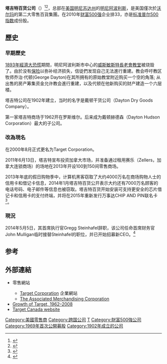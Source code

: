 {{noteTA
|T=zh-hans:塔吉特百货;zh-hant:目標百貨
|G1=IT
|G2=Communication
|1=zh-hans:塔吉特;zh-hant:目標
}}
{{Infobox company
| company_name = Target Corporation<br/>塔吉特百货
| company_logo = [[File:Target_logo.svg|125px]]
| company_type = 大众公司
| traded_as = {{nyse|TGT}}
| foundation = 1902年 <small>(戴顿干货)<ref>{{cite book|url=http://books.google.com/books?id=l-7XAAAAMAAJ&q=1903+%22dayton+dry+goods%22&dq=1903+%22dayton+dry+goods%22 |title=International directory of company ... – Google Books |publisher=Google Books |date=June 26, 2009 |accessdate=February 21, 2010}}</ref></small><br />1969年 <small>(戴顿豪森)<ref>{{cite book|url=http://books.google.com/books?id=g9W6AAAAIAAJ&q=1969+%22dayton-hudson%22&dq=1969+%22dayton-hudson%22 |title=International directory of company ... – Google Books |publisher=Google Books |date=September 22, 2008 |accessdate=February 21, 2010}}</ref></small><br />2000年 <small>(塔吉特)<ref>{{cite news|url=http://www.nytimes.com/2000/01/14/business/company-news-dayton-hudson-says-it-will-change-its-name-to-target.html |title=Company News – Company News – Dayton Hudson Says It Will Change Its Name To Target |work=The New York Times  |date=January 14, 2000 |accessdate=February 21, 2010}}</ref></small>
| founder = [[乔治·代顿|乔治·代顿]]<br>（George Dayton）
| location = {{USA}}[[明尼苏达州|明尼苏达州]][[明尼阿波利斯|明尼阿波利斯]]Target Plaza North & [[Target_Plaza_South|Target Plaza South]]
| area_served = {{USA}}<br /><small>（[[佛蒙特州|佛蒙特州]]除外）</small>
| locations = 1,750 <small>(2011年1月)</small><ref name=10K/>
| key_people = [[格雷格·斯泰因哈菲尔|格雷格·斯泰因哈菲尔]]<br>（Gregg Steinhafel）<br /><small>(董事长、总裁兼首席执行官)*2014年辞职</small>
| industry = 零售
| revenue = {{increase}} US$ 67.390 billion <small>(FY 2010)</small><ref name=10K>{{cite web|url=http://www.sec.gov/Archives/edgar/data/27419/000104746911002032/a2201861z10-k.htm|title=2010 Form 10-K/A|publisher=United States Securities and Exchange Commission}}</ref>
| operating_income = {{increase}} US$ 43.705亿 <small>(FY 2010)</small><ref name=10K/>
| net_income = {{increase}} US$ 2.920亿 <small>(FY 2009)</small><ref name=10K/>
| assets = {{nowrap|{{decrease}} US$ 44.533亿 <small>(FY 2010)</small><ref name=10K/>}}
| equity = {{increase}} US$ 15.487亿 <small>(FY 2010)</small><ref name=10K/>
| num_employees = 355,000 <small>(FY 2010)</small><ref name=10K/>
| homepage = {{url|Target.com}}
}}

'''塔吉特百货公司'''（{{lang-en|'''Target Corporation'''}}）<ref>{{Cite web|url=https://news.ustv.com.tw/newsdetail/20210630A181|title=Target股價頻創高! 推"當天取貨"抗亞馬遜|website=非凡電視台}}</ref><ref>{{Cite web|url=https://www.mg21.com/tgt.html|title=美国第二大折扣零售集团：塔吉特公司(目标百货)Target Corporation(TGT)|website=美股之家}}</ref>，总部在[[美国|美国]][[明尼苏达州|明尼苏达州]]的[[明尼阿波利斯|明尼阿波利斯]]，是美国僅次於[[沃尔玛|沃尔玛]]的第二大零售百貨集團。在2010年[[财富500强|财富500强]]企业排33，亦是[[标准普尔500指数|标准普尔500指数]]成份股。

== 歷史 ==
{{Main article|{{le|塔吉特百货历史|History of Target Corporation}}}}
===早期歷史===
[[1893年恐慌|1893年經濟大恐慌]]期間，明尼阿波利斯市中心的[[威斯敏斯特長老會教堂_(明尼阿波利斯)|威斯敏斯特長老會教堂]]被烧毁了。由於没有[[保险|保险]]以弥补经济损失，信徒們发现自己无法進行重建。教会呼吁教区牧师乔治·代顿(George Dayton)在其所拥有的原始教堂附近购买一个空的角落; 从出售的房产筹集资金允许教会進行重建，以及代顿在他新购买的财产建造一个六层楼。

塔吉特公司在1902年建立，当时的名字是戴顿干货公司（Dayton Dry Goods Company）。

第一家塔吉特商场于1962开在罗斯维尔。后来成为戴顿赫德森（Dayton Hudson Corporation）最大的子公司。
===改為現名===
在2000年8月正式更名为Target Corporation。

2011年6月13日，塔吉特宣布投资加拿大市场，并准备通过租用赛乐（Zellers，加拿大连锁商场）的场地在2013年开设100到150间零售商场。

2013年年底的假日购物季中，计算机黑客窃取了大约4000万名在商场购物人士的信用卡和借记卡信息，2014年1月塔吉特百货公开表示大约还有7000万名顾客的电话号码、电子邮件等信息也被窃取。塔吉特百货开始安装可支持更安全的芯片借记卡和信用卡的支付终端，并将在2015年重新发行万事达CHIP AND PIN联名卡<ref>{{Cite web|url=http://mshandong.com/stuffs/2014/05/22/after-target-ebay-breach-2014/7201/|title=《更新：eBay遭受网络攻击，敦促用户更改密码，成塔吉特百货之后最新用户信息安全事件》|author=Ma Su、Liu Yuan|date=2014-05-22|publisher=山東週刊（Shandong Weekly）|language=zh-hans|accessdate=2014-05-27}}</ref>。

===現況===
2014年5月5日，其首席执行官Gregg Steinhafel辞职，该公司任命首席财务官John Mulligan临时接替Steinhafel的职位，并已开始招募新CEO。<ref>{{cite news |title=Target首席执行官辞职 |url=http://finance.sina.com.cn/world/20140505/201519006430.shtml |publisher=[[新浪|新浪]]|date=2014-05-05 |accessdate=2014-05-05 |language=zh-cn }}</ref>

==参考==
{{reflist}}

==外部連結==
{{Commons category|Target Corporation}}
*{{official website|http://target.com|mobile=http://sites.target.com/site/en/spot/mobile.jsp}} 零售網站
**[http://www.targetcorp.com Target Corporation] 企業網站
**[http://www.theamc.com The Associated Merchandising Corporation]
* [http://projects.flowingdata.com/target/ Growth of Target, 1962–2008]
*[http://www.target.ca Target Canada website]

{{DEFAULTSORT:Target Corporation}}
[[Category:美國零售商|Category:美國零售商]]
[[Category:跨国公司|Category:跨国公司]]
[[Category:明尼蘇達州公司|T]]
[[Category:財富500強公司|Category:財富500強公司]]
[[Category:1969年首次公開募股|Category:1969年首次公開募股]]
[[Category:1902年成立的公司|Category:1902年成立的公司]]